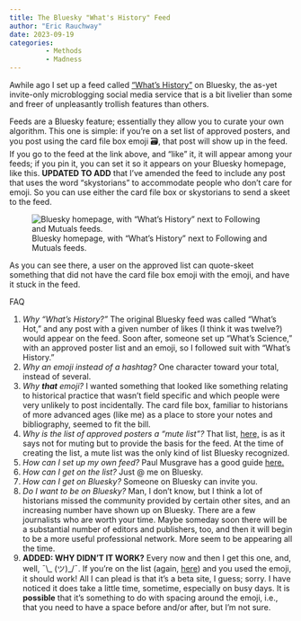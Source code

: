 ```yaml
---
title: The Bluesky "What's History" Feed
author: "Eric Rauchway"
date: 2023-09-19
categories:
         - Methods
         - Madness
---
```


Awhile ago I set up a feed called ["What's History"](https://bsky.app/profile/did:plc:6brknehpd7ecbvd56ko6mhlm/feed/aaaby3zazwhrq) on Bluesky, the as-yet invite-only microblogging social media service that is a bit livelier than some and freer of unpleasantly trollish features than others. 

Feeds are a Bluesky feature; essentially they allow you to curate your own algorithm. This one is simple: if you're on a set list of approved posters, and you post using the card file box emoji 🗃, that post will show up in the feed. If you go to the feed at the link above, and "like" it, it will appear among your feeds; if you pin it, you can set it so it appears on your Bluesky homepage, like this. **UPDATED TO ADD** that I've amended the feed to include any post that uses the word "skystorians" to accommodate people who don't care for emoji. So you can use either the card file box or skystorians to send a skeet to the feed.

![Bluesky homepage, with "What's History" next to Following and Mutuals feeds.](bsky_home.png)

As you can see there, a user on the approved list can quote-skeet something that did not have the card file box emoji with the emoji, and have it stuck in the feed. 

FAQ

1. *Why "What's History?"* The original Bluesky feed was called "What's Hot," and any post with a given number of likes (I think it was twelve?) would appear on the feed. Soon after, someone set up "What's Science," with an approved poster list and an emoji, so I followed suit with "What's History."
2. *Why an emoji instead of a hashtag?* One character toward your total, instead of several.
3. *Why **that** emoji?* I wanted something that looked like something relating to historical practice that wasn't field specific and which people were very unlikely to post incidentally. The card file box, familiar to historians of more advanced ages (like me) as a place to store your notes and bibliography, seemed to fit the bill.
4. *Why is the list of approved posters a "mute list"?* That list, [here,](https://bsky.app/profile/did:plc:6brknehpd7ecbvd56ko6mhlm/lists/3jzmymatqtf2u) is as it says not for muting but to provide the basis for the feed. At the time of creating the list, a mute list was the only kind of list Bluesky recognized. 
5. *How can I set up my own feed?* Paul Musgrave has a good guide [here.](https://www.paulmusgrave.info/the-moderately-skilled-persons-guide-to-making-a-bluesky-feed/)
6. *How can I get on the list?* Just @ me on Bluesky.
7. *How can I get on Bluesky?* Someone on Bluesky can invite you.
8. *Do I want to be on Bluesky?* Man, I don't know, but I think a lot of historians missed the community provided by certain other sites, and an increasing number have shown up on Bluesky. There are a few journalists who are worth your time. Maybe someday soon there will be a substantial number of editors and publishers, too, and then it will begin to be a more useful professional network. More seem to be appearing all the time.
9. **ADDED: WHY DIDN'T IT WORK?** Every now and then I get this one, and, well, ¯\\_ (ツ)_/¯. If you're on the list (again, [here](https://bsky.app/profile/did:plc:6brknehpd7ecbvd56ko6mhlm/lists/3jzmymatqtf2u)) and you used the emoji, it should work! All I can plead is that it's a beta site, I guess; sorry. I have noticed it does take a little time, sometime, especially on busy days. It is **possible** that it's something to do with spacing around the emoji, i.e., that you need to have a space before and/or after, but I'm not sure.
